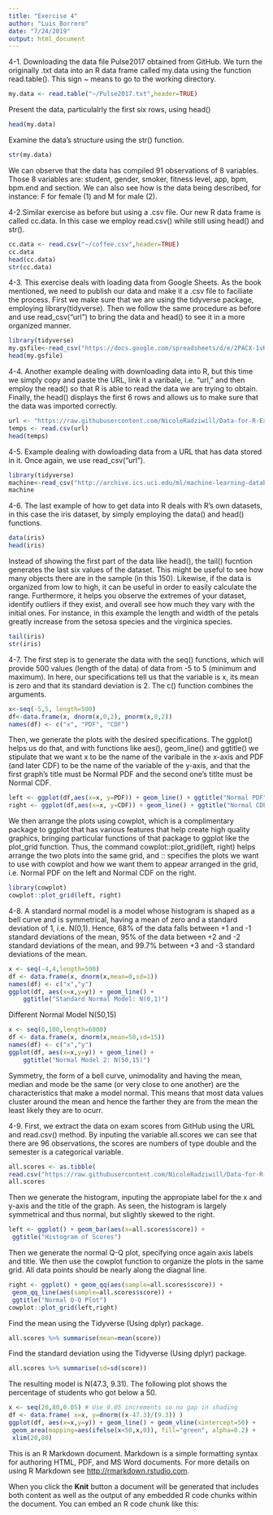 ```yaml
---
title: "Exercise 4"
author: "Luis Borrero"
date: "7/24/2019"
output: html_document
---
```


4-1. Downloading the data file Pulse2017 obtained from GitHub. We turn the originally .txt data into an R data frame called my.data using the function read.table(). This sign ~ means to go to the working directory. 
```r
my.data <- read.table("~/Pulse2017.txt",header=TRUE)
```

Present the data, particulalrly the first six rows, using head()
```r
head(my.data)
```

Examine the data's structure using the str() function. 
```r
str(my.data)
```
We can observe that the data has compiled 91 observations of 8 variables. Those 8 variables are: student, gender, smoker, fitness level, app, bpm, bpm.end and section. We can also see how is the data being described, for instance: F for female (1) and M for male (2). 

4-2.Similar exercise as before but using a .csv file. Our new R data frame is called cc.data. In this case we employ read.csv() while still using head() and str().
```r
cc.data <- read.csv("~/coffee.csv",header=TRUE)
cc.data
head(cc.data)
str(cc.data)
```

4-3. This exercise deals with loading data from Google Sheets. As the book mentioned, we need to publish our data and make it a .csv file to faciliate the process. First we make sure that we are using the tidyverse package, employing library(tidyverse). Then we follow the same procedure as before and use read_csv("url") to bring the data and head() to see it in a more organized manner. 
```r
library(tidyverse)
my.gsfile<-read_csv("https://docs.google.com/spreadsheets/d/e/2PACX-1vRqRViOjgq72fV3Ugu9yAFnSIhZ-Bh98Kb6uTP8P2KOHURxLc5tsP3U8-QoZaOtgs-qqP7FUfQuPFTA/pub?output=csv")
head(my.gsfile)
```

4-4. Another example dealing with downloading data into R, but this time we simply copy and paste the URL, link it a varibale, i.e. "url," and then employ the read() so that R is able to read the data we are trying to obtain. Finally, the head() displays the first 6 rows and allows us to make sure that the data was imported correctly. 
```r
url <- "https://raw.githubusercontent.com/NicoleRadziwill/Data-for-R-Examples/master/comp-temps.csv"
temps <- read.csv(url)
head(temps)
```

4-5. Example dealing with dowloading data from a URL that has data stored in it. Once again, we use read_csv("url").
```r
library(tidyverse)
machine<-read_csv("http://archive.ics.uci.edu/ml/machine-learning-databases/cpu-performance/machine.data")
machine
```

4-6. The last example of how to get data into R deals with R's own datasets, in this case the iris dataset, by simply employing the data() and head() functions. 
```r
data(iris)
head(iris)
```

Instead of showing the first part of the data like head(), the tail() fucntion generates the last six values of the dataset. This might be useful to see how many objects there are in the sample (in this 150). Likewise, if the data is organized from low to high, it can be useful in order to easily calculate the range. Furthermore, it helps you observe the extremes of your dataset, identify outliers if they exist, and overall see how much they vary with the initial ones. For instance, in this example the length and width of the petals greatly increase from the setosa species and the virginica species. 
```r
tail(iris)
str(iris)
```

4-7. The first step is to generate the data with the seq() functions, which will provide 500 values (length of the data) of data from -5 to 5 (minimum and maximum). In here, our specifications tell us that the variable is x, its mean is zero and that its standard deviation is 2. The c() function combines the arguments. 
```r
x<-seq(-5,5, length=500)
df<-data.frame(x, dnorm(x,0,2), pnorm(x,0,2))
names(df) <- c("x", "PDF", "CDF")
```

Then, we generate the plots with the desired specifications. The ggplot() helps us do that, and with functions like aes(), geom_line() and ggtitle() we stipulate that we want x to be the name of the varibale in the x-axis and PDF (and later CDF) to be the name of the variable of the y-axis, and that the first graph's title must be Normal PDF and the second one's titlte must be Normal CDF.
```r
left <- ggplot(df,aes(x=x, y=PDF)) + geom_line() + ggtitle("Normal PDF")
right <- ggplot(df,aes(x=x, y=CDF)) + geom_line() + ggtitle("Normal CDF")
```

We then arrange the plots using cowplot, which is a complimentary package to ggplot that has various features that help create high quality graphics, bringing particular functions of that package to ggplot like the plot_grid function. Thus, the command cowplot::plot_grid(left, right) helps arrange the two plots into the same grid, and :: specifies the plots we want to use with cowplot and how we want them to appear arranged in the grid, i.e. Normal PDF on the left and Normal CDF on the right. 
```r
library(cowplot)
cowplot::plot_grid(left, right)
```

4-8. A standard normal model is a model whose histogram is shaped as a bell curve and is symmetrical, having a mean of zero and a standard deviation of 1, i.e. N(0,1). Hence, 68% of the data falls between +1 and -1 standard deviations of the mean, 95% of the data between +2 and -2 standard deviations of the mean, and 99.7% between +3 and -3 standard deviations of the mean. 
```r
x <- seq(-4,4,length=500)
df <- data.frame(x, dnorm(x,mean=0,sd=1))
names(df) <- c("x","y")
ggplot(df, aes(x=x,y=y)) + geom_line() +
    ggtitle("Standard Normal Model: N(0,1)")
```

Different Normal Model N(50,15)
```r
x <- seq(0,100,length=6000)
df <- data.frame(x, dnorm(x,mean=50,sd=15))
names(df) <- c("x","y")
ggplot(df, aes(x=x,y=y)) + geom_line() +
    ggtitle("Normal Model 2: N(50,15)")
```

Symmetry, the form of a bell curve, unimodality and having the mean, median and mode be the same (or very close to one another) are the characteristics that make a model normal. This means that most data values cluster around the mean and hence the farther they are from the mean the least likely they are to ocurr. 

4-9. First, we extract the data on exam scores from GitHub using the URL and read.csv() method. By inputing the variable all.scores we can see that there are 96 observations, the scores are numbers of type double and the semester is a categorical variable. 
```r
all.scores <- as.tibble(
read.csv("https://raw.githubusercontent.com/NicoleRadziwill/Data-for-R-Examples/master/compare-scores.csv",header=TRUE) )
all.scores
```

Then we generate the histogram, inputing the appropiate label for the x and y-axis and the title of the graph. As seen, the histogram is largely symmetrical and thus normal, but slightly skewed to the right. 
```r
left <- ggplot() + geom_bar(aes(x=all.scores$score)) +
 ggtitle("Histogram of Scores")
```

Then we generate the normal Q-Q plot, specifying once again axis labels and title. We then use the cowplot function to organize the plots in the same grid. All data points should be nearly along the diagnal line. 
```r
right <- ggplot() + geom_qq(aes(sample=all.scores$score)) +
 geom_qq_line(aes(sample=all.scores$score)) +
 ggtitle("Normal Q-Q Plot")
cowplot::plot_grid(left,right)
```

Find the mean using the Tidyverse (Using dplyr) package. 
```r
all.scores %>% summarise(mean=mean(score))
```

Find the standard deviation using the Tidyverse (Using dplyr) package. 
```r
all.scores %>% summarise(sd=sd(score))
```

The resulting model is N(47.3, 9.31). The following plot shows the percentage of students who got below a 50. 
```r
x <- seq(20,80,0.05) # Use 0.05 increments so no gap in shading
df <- data.frame( x=x, y=dnorm((x-47.3)/(9.3)) )
ggplot(df, aes(x=x,y=y)) + geom_line() + geom_vline(xintercept=50) +
 geom_area(mapping=aes(ifelse(x<50,x,0)), fill="green", alpha=0.2) +
 xlim(20,80)
```

This is an R Markdown document. Markdown is a simple formatting syntax for authoring HTML, PDF, and MS Word documents. For more details on using R Markdown see <http://rmarkdown.rstudio.com>.

When you click the **Knit** button a document will be generated that includes both content as well as the output of any embedded R code chunks within the document. You can embed an R code chunk like this:

